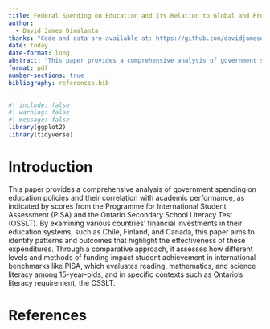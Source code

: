 ```yaml
---
title: Federal Spending on Education and Its Relation to Global and Provincial Standardized Testing Scores
author: 
  - David James Dimalanta
thanks: "Code and data are available at: https://github.com/davidjamesdimalanta/Federal_Education_Policy"
date: today
date-format: long
abstract: "This paper provides a comprehensive analysis of government spending on education policies and their correlation with academic performance, as indicated by scores from the Programme for International Student Assessment (PISA) and the Ontario Secondary School Literacy Test (OSSLT). By examining various countries' financial investments in their education systems, such as Chile, Finland, and Canada, this paper aims to identify patterns and outcomes that highlight the effectiveness of these expenditures. Through a comparative approach, it assesses how different levels and methods of funding impact student achievement in international benchmarks like PISA, which evaluates reading, mathematics, and science literacy among 15-year-olds, and in specific contexts such as Ontario's literacy requirement, the OSSLT."
format: pdf
number-sections: true
bibliography: references.bib
---
```


```r
#| include: false
#| warning: false
#| message: false
library(ggplot2)
library(tidyverse)
```
# Introduction

This paper provides a comprehensive analysis of government spending on education policies and their correlation with academic performance, as indicated by scores from the Programme for International Student Assessment (PISA) and the Ontario Secondary School Literacy Test (OSSLT). By examining various countries' financial investments in their education systems, such as Chile, Finland, and Canada, this paper aims to identify patterns and outcomes that highlight the effectiveness of these expenditures. Through a comparative approach, it assesses how different levels and methods of funding impact student achievement in international benchmarks like PISA, which evaluates reading, mathematics, and science literacy among 15-year-olds, and in specific contexts such as Ontario's literacy requirement, the OSSLT.

\newpage


# References


